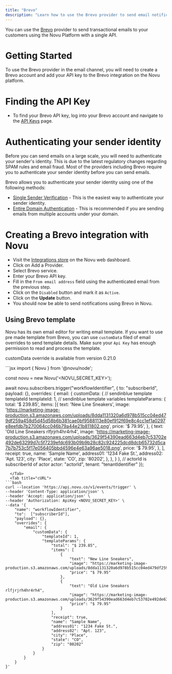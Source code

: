 ```yaml
---
title: "Brevo"
description: "Learn how to use the Brevo provider to send email notifications using Novu"
---
```


You can use the [Brevo](https://www.brevo.com/) provider to send transactional emails to your customers using the Novu Platform with a single API.

# Getting Started

To use the Brevo provider in the email channel, you will need to create a Brevo account and add your API key to the Brevo integration on the Novu platform.

# Finding the API Key

- To find your Brevo API key, log into your Brevo account and navigate to the [API Keys](https://account.brevo.com/advanced/api) page.

# Authenticating your sender identity

Before you can send emails on a large scale, you will need to authenticate your sender's identity. This is due to the latest regulatory changes regarding SPAM rules and email fraud. Most of the providers including Brevo require you to authenticate your sender identity before you can send emails.

Brevo allows you to authenticate your sender identity using one of the following methods:

- [Single Sender Verification](https://account.brevo.com/senders) - This is the easiest way to authenticate your sender identity.
- [Entire Domain Authentication](https://help.brevo.com/hc/en-us/articles/12163873383186-Authenticate-your-domain-with-Brevo-Brevo-code-DKIM-record-DMARC-record) - This is recommended if you are sending emails from multiple accounts under your domain.

# Creating a Brevo integration with Novu

- Visit the [Integrations store](https://dashboard.novu.co/integrations?utm_campaign=docs-brevo) on the Novu web dashboard.
- Click on Add a Provider.
- Select Brevo service.
- Enter your Brevo API key.
- Fill in the `From email address` field using the authenticated email from the previous step.
- Click on the `Disabled` button and mark it as `Active`.
- Click on the **Update** button.
- You should now be able to send notifications using Brevo in Novu.

## Using Brevo template

Novu has its own email editor for writing email template. If you want to use pre made template from Brevo, you can use `customData` filed of email overrides to send template details. Make sure your `Api Key` has enough permission to read and process the template.

<Info>customData override is available from version 0.21.0</Info>

<Tabs>
  <Tab title="Node.js">
```jsx
import { Novu } from '@novu/node';

const novu = new Novu('<NOVU_SECRET_KEY>');

await novu.subscribers.trigger("workflowIdentifier", {
to: "subscriberId",
payload: {},
overrides: {
email: {
customData: {
// sendinblue template templateId
templateId: 1,
// sendinblue template variables
templateParams: {
total: '$ 239.85',
items: [{
text: 'New Line Sneakers',
image: 'https://marketing-image-production.s3.amazonaws.com/uploads/8dda1131320a6d978b515cc04ed479df259a458d5d45d58b6b381cae0bf9588113e80ef912f69e8c4cc1ef1a0297e8eefdb7b270064cc046b79a44e21b811802.png',
price: '$ 79.95',
},
{
text: 'Old Line Sneakers rlfjrjrh4hr4rh4',
image: 'https://marketing-image-production.s3.amazonaws.com/uploads/3629f54390ead663d4eb7c53702e492de63299d7c5f7239efdc693b09b9b28c82c924225dcd8dcb65732d5ca7b7b753c5f17e056405bbd4596e4e63a96ae5018.png',
price: '$ 79.95',
},
],
receipt: true,
name: 'Sample Name',
address01: '1234 Fake St.',
address02: 'Apt. 123',
city: 'Place',
state: 'CO',
zip: '80202',
},
},
}
},
// actorId is subscriberId of actor
actor: "actorId",
tenant: "tenantIdentifier"
});

```
  </Tab>
  <Tab title="cURL">
```bash
curl --location 'https://api.novu.co/v1/events/trigger' \
--header 'Content-Type: application/json' \
--header 'Accept: application/json' \
--header 'Authorization: ApiKey <NOVU_SECRET_KEY>' \
--data '{
    "name": "workflowIdentifier",
    "to":  ["subscriberId"],
    "payload": {},
    "overrides": {
        "email": {
            "customData": {
                "templateId": 1,
                "templateParams": {
                    "total": "$ 239.85",
                    "items": [
                        {
                            "text": "New Line Sneakers",
                            "image": "https://marketing-image-production.s3.amazonaws.com/uploads/8dda1131320a6d978b515cc04ed479df259a458d5d45d58b6b381cae0bf9588113e80ef912f69e8c4cc1ef1a0297e8eefdb7b270064cc046b79a44e21b811802.png",
                            "price": "$ 79.95"
                        },
                        {
                            "text": "Old Line Sneakers rlfjrjrh4hr4rh4",
                            "image": "https://marketing-image-production.s3.amazonaws.com/uploads/3629f54390ead663d4eb7c53702e492de63299d7c5f7239efdc693b09b9b28c82c924225dcd8dcb65732d5ca7b7b753c5f17e056405bbd4596e4e63a96ae5018.png",
                            "price": "$ 79.95"
                        }
                    ],
                    "receipt": true,
                    "name": "Sample Name",
                    "address01": "1234 Fake St.",
                    "address02": "Apt. 123",
                    "city": "Place",
                    "state": "CO",
                    "zip": "80202"
                }
            }
        }
    }
}'
```

  </Tab>
</Tabs>
